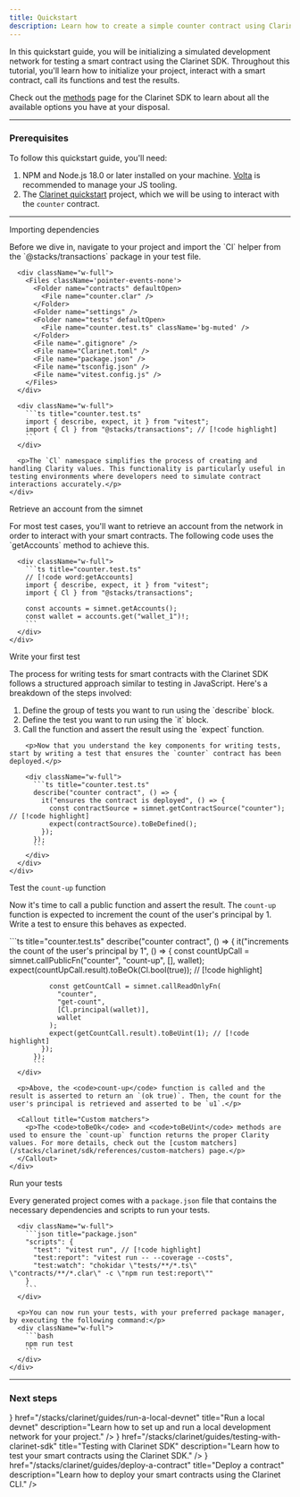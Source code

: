 ```yaml
---
title: Quickstart
description: Learn how to create a simple counter contract using Clarinet.
---
```



In this quickstart guide, you will be initializing a simulated development network for testing a smart contract using the Clarinet SDK. Throughout this tutorial, you'll learn how to initialize your project, interact with a smart contract, call its functions and test the results.

Check out the [methods](/stacks/clarinet/sdk/references/methods) page for the Clarinet SDK to learn about all the available options you have at your disposal.

---

### Prerequisites

To follow this quickstart guide, you'll need: 

1. NPM and Node.js 18.0 or later installed on your machine. [Volta](https://volta.sh/) is recommended to manage your JS tooling.
2. The [Clarinet quickstart](/stacks/clarinet/quickstart) project, which we will be using to interact with the `counter` contract.

---

<div className='steps space-y-10'>
  <Step>
    <div className="flex flex-col space-y-3">
      <div className="w-full">
        <p className='text-lg font-bold m-0 dark:text-primary-foreground'>Importing dependencies</p>
        <div className='flex flex-col space-y-0'>
          <p>Before we dive in, navigate to your project and import the `Cl` helper from the `@stacks/transactions` package in your test file.</p>
        </div>
      </div>

      <div className="w-full">
        <Files className='pointer-events-none'>
          <Folder name="contracts" defaultOpen>
            <File name="counter.clar" />
          </Folder>
          <Folder name="settings" />
          <Folder name="tests" defaultOpen>
            <File name="counter.test.ts" className='bg-muted' />
          </Folder>
          <File name=".gitignore" />
          <File name="Clarinet.toml" />
          <File name="package.json" />
          <File name="tsconfig.json" />
          <File name="vitest.config.js" />
        </Files>
      </div>

      <div className="w-full">
        ```ts title="counter.test.ts"
        import { describe, expect, it } from "vitest";
        import { Cl } from "@stacks/transactions"; // [!code highlight]
        ```
      </div>

      <p>The `Cl` namespace simplifies the process of creating and handling Clarity values. This functionality is particularly useful in testing environments where developers need to simulate contract interactions accurately.</p>
    </div>
  </Step>

  <Step>
    <div className="flex flex-col space-y-3">
      <div className="w-full">
        <p className='text-lg font-bold m-0 dark:text-primary-foreground'>Retrieve an account from the simnet</p>
        <p>For most test cases, you'll want to retrieve an account from the network in order to interact with your smart contracts. The following code uses the `getAccounts` method to achieve this.</p>
      </div>

      <div className="w-full">
        ```ts title="counter.test.ts"
        // [!code word:getAccounts]
        import { describe, expect, it } from "vitest";
        import { Cl } from "@stacks/transactions";

        const accounts = simnet.getAccounts();
        const wallet = accounts.get("wallet_1")!;
        ```
      </div>
    </div>
  </Step>

  <Step>
    <div className="flex flex-col space-y-3">
      <div className="w-full">
        <p className='text-lg font-bold m-0 dark:text-primary-foreground'>Write your first test</p>
        <div className='flex flex-col space-y-0'>
          <p>The process for writing tests for smart contracts with the Clarinet SDK follows a structured approach similar to testing in JavaScript. Here's a breakdown of the steps involved:</p>
          <ol>
            <li>Define the group of tests you want to run using the `describe` block.</li>
            <li>Define the test you want to run using the `it` block.</li>
            <li>Call the function and assert the result using the `expect` function.</li>
          </ol>
        </div>

        <p>Now that you understand the key components for writing tests, start by writing a test that ensures the `counter` contract has been deployed.</p>
        
        <div className="w-full">
          ```ts title="counter.test.ts"
          describe("counter contract", () => {
            it("ensures the contract is deployed", () => {
              const contractSource = simnet.getContractSource("counter"); // [!code highlight]
              expect(contractSource).toBeDefined();
            });
          });
          ```
        </div>
      </div>
    </div>
  </Step>

  <Step>
    <div className="flex flex-col space-y-3">
      <div className="w-full">
        <p className='text-lg font-bold m-0 dark:text-primary-foreground'>Test the <code className='text-lg'>count-up</code> function</p>
        <div className='flex flex-col space-y-0'>
          <p>Now it's time to call a public function and assert the result. The <code>count-up</code> function is expected to increment the count of the user's principal by 1. Write a test to ensure this behaves as expected.</p>
        </div>
      </div>
      <div className="w-full">
        ```ts title="counter.test.ts"
          describe("counter contract", () => {
            it("increments the count of the user's principal by 1", () => {
              const countUpCall = simnet.callPublicFn("counter", "count-up", [], wallet);
              expect(countUpCall.result).toBeOk(Cl.bool(true)); // [!code highlight]
              
              const getCountCall = simnet.callReadOnlyFn(
                "counter",
                "get-count",
                [Cl.principal(wallet)],
                wallet
              );
              expect(getCountCall.result).toBeUint(1); // [!code highlight]
            });
          });
          ```
      </div>

      <p>Above, the <code>count-up</code> function is called and the result is asserted to return an `(ok true)`. Then, the count for the user's principal is retrieved and asserted to be `u1`.</p>
    
      <Callout title="Custom matchers">
        <p>The <code>toBeOk</code> and <code>toBeUint</code> methods are used to ensure the `count-up` function returns the proper Clarity values. For more details, check out the [custom matchers](/stacks/clarinet/sdk/references/custom-matchers) page.</p>
      </Callout>
    </div>
  </Step>

  <Step>
    <div className="flex flex-col space-y-3">
      <div className="w-full">
        <p className='text-lg font-bold m-0 dark:text-primary-foreground'>Run your tests</p>
        <div className='flex flex-col space-y-0'>
          <p>Every generated project comes with a <code>package.json</code> file that contains the necessary dependencies and scripts to run your tests.</p>
        </div>
      </div>

      <div className="w-full">
        ```json title="package.json"
        "scripts": {
          "test": "vitest run", // [!code highlight]
          "test:report": "vitest run -- --coverage --costs",
          "test:watch": "chokidar \"tests/**/*.ts\" \"contracts/**/*.clar\" -c \"npm run test:report\""
        }
        ```
      </div>

      <p>You can now run your tests, with your preferred package manager, by executing the following command:</p>
      <div className="w-full">
        ```bash
        npm run test
        ```
      </div>
    </div>
  </Step>
</div>

---

### Next steps

<Cards>
  <Card
    icon={<Code className='text-primary' />}
    href="/stacks/clarinet/guides/run-a-local-devnet"
    title="Run a local devnet"
    description="Learn how to set up and run a local development network for your project."
  />
  <Card
    icon={<Code className='text-primary' />}
    href="/stacks/clarinet/guides/testing-with-clarinet-sdk"
    title="Testing with Clarinet SDK"
    description="Learn how to test your smart contracts using the Clarinet SDK."
  />
  <Card
    icon={<Terminal className='text-primary' />}
    href="/stacks/clarinet/guides/deploy-a-contract"
    title="Deploy a contract"
    description="Learn how to deploy your smart contracts using the Clarinet CLI."
  />
</Cards>